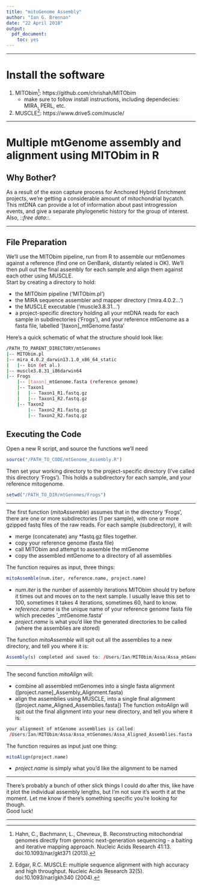 ```yaml
---
title: "mitoGenome Assembly"
author: "Ian G. Brennan"
date: "22 April 2018"
output:
  pdf_document:
    toc: yes
---
```


***
\pagebreak

# Install the software
1. MITObim[^1]: https://github.com/chrishah/MITObim
    +	make sure to follow install instructions, including dependecies: MIRA, PERL, etc.
2. MUSCLE[^2]: https://www.drive5.com/muscle/

***

# Multiple mtGenome assembly and alignment using MITObim in R
## Why Bother?
As a result of the exon capture process for Anchored Hybrid Enrichment projects, we're getting a considerable amount of mitochondrial bycatch. This mtDNA can provide a lot of information about past introgression events, and give a separate phylogenetic history for the group of interest. Also, ::*free data*::. 

***

## File Preparation
We'll use the MITObim pipeline, run from R to assemble our mtGenomes against a reference (find one on GenBank, distantly related is OK). We'll then pull out the final assembly for each sample and align them against each other using MUSCLE.  
Start by creating a directory to hold:  

* the MITObim pipeline ('MITObim.pl')  
* the MIRA sequence assembler and mapper directory ('mira.4.0.2...')  
* the MUSCLE executable ('muscle3.8.31...')  
* a project-specific directory holding all your mtDNA reads for each sample in subdirectories ('Frogs'), and your reference mtGenome as a fasta file, labelled '[taxon]_mtGenome.fasta'  

Here's a quick schematic of what the structure should look like:
```bash
/PATH_TO_PARENT_DIRECTORY/mtGenomes
|-- MITObim.pl
|-- mira_4.0.2_darwin13.1.0_x86_64_static
|   |-- bin (et al.)
|-- muscle3.8.31_i86darwin64
|-- Frogs
    |-- [taxon]_mtGenome.fasta (reference genome)
    |-- Taxon1
    |   |-- Taxon1_R1.fastq.gz
    |   |-- Taxon1_R2.fastq.gz
    |-- Taxon2
        |-- Taxon2_R1.fastq.gz
        |-- Taxon2_R2.fastq.gz
```
\pagebreak

## Executing the Code
Open a new R script, and source the functions we'll need
```r
source("/PATH_TO_CODE/mtGenome_Assembly.R")
```
Then set your working directory to the project-specific directory (I've called this directory 'Frogs'). This holds a subdirectory for each sample, and your reference mitogenome.
```r
setwd("/PATH_TO_DIR/mtGenomes/Frogs")
```
***

The first function (*mitoAssemble*) assumes that in the directory 'Frogs', there are one or more subdirectories (1 per sample), with one or more gzipped fastq files of the raw reads. For each sample (subdirectory), it will:

* merge (concatenate) any *fastq.gz files together.   
* copy your reference genome (fasta file)  
* call MITObim and attempt to assemble the mtGenome  
* copy the assembled mtGenome to a directory of all assemblies  

The function requires as input, three things:
```r
mitoAssemble(num.iter, reference.name, project.name)
```
* *num.iter* is the number of assembly iterations MITObim should try before it times out and moves on to the next sample. I usually leave this set to 100, sometimes it takes 4 iterations, sometimes 60, hard to know.  
* *reference.name* is the unique name of your reference genome fasta file which precedes '_mtGenome.fasta'  
* *project.name* is what you'd like the generated directories to be called (where the assemblies are stored)

The function *mitoAssemble* will spit out all the assemblies to a new directory, and tell you where it is:
```r
Assembly(s) completed and saved to: /Users/Ian/MITObim/Assa/Assa_mtGenomes
```
***   
The second function *mitoAlign* will:  

* combine all assembled mtGenomes into a single fasta alignment ([project.name]_Assembly_Alignment.fasta)  
* align the assemblies using MUSCLE, into a single final alignment ([project.name_Aligned_Assemblies.fasta])
The function *mitoAlign* will spit out the final alignment into your new directory, and tell you where it is:
```r
your alignment of mtGenome assemblies is called:
 /Users/Ian/MITObim/Assa/Assa_mtGenomes/Assa_Aligned_Assemblies.fasta
```
The function requires as input just one thing:
```r
mitoAlign(project.name)
```
* *project.name* is simply what you'd like the alignment to be named   

***   
   
There's probably a bunch of other slick things I could do after this, like have it plot the individual assembly lengths, but I'm not sure it's worth it at the moment. Let me know if there's something specific you're looking for though.  
Good luck!  

***
 

[^1]:	Hahn, C., Bachmann, L., Chevreux, B. Reconstructing mitochondrial genomes directly from genomic next-generation sequencing - a baiting and iterative mapping approach. Nucleic Acids Research 41:13. doi:10.1093/nar/gkt371 (2013).
[^2]: Edgar, R.C. MUSCLE: multiple sequence alignment with high accuracy and high throughput. Nucleic Acids Research 32(5). doi:10.1093/nar/gkh340 (2004). 
